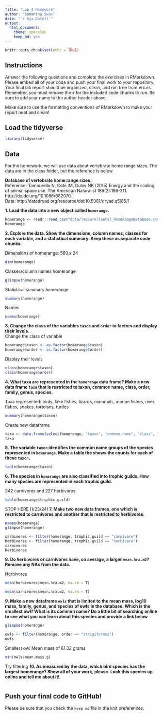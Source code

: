 ```yaml
---
title: "Lab 4 Homework"
author: "Samantha Swan"
date: "`r Sys.Date()`"
output:
  html_document: 
    theme: spacelab
    keep_md: yes
---
```


```r
knitr::opts_chunk$set(echo = TRUE)
```

## Instructions
Answer the following questions and complete the exercises in RMarkdown. Please embed all of your code and push your final work to your repository. Your final lab report should be organized, clean, and run free from errors. Remember, you must remove the `#` for the included code chunks to run. Be sure to add your name to the author header above.  

Make sure to use the formatting conventions of RMarkdown to make your report neat and clean!  

## Load the tidyverse
```r
library(tidyverse)
```

## Data
For the homework, we will use data about vertebrate home range sizes. The data are in the class folder, but the reference is below.  

**Database of vertebrate home range sizes.**  
Reference: Tamburello N, Cote IM, Dulvy NK (2015) Energy and the scaling of animal space use. The American Naturalist 186(2):196-211. http://dx.doi.org/10.1086/682070.  
Data: http://datadryad.org/resource/doi:10.5061/dryad.q5j65/1  

**1. Load the data into a new object called `homerange`.**
```r
homerange <- readr::read_csv("data/Tamburelloetal_HomeRangeDatabase.csv")
homerange
```

**2. Explore the data. Show the dimensions, column names, classes for each variable, and a statistical summary. Keep these as separate code chunks.**  

Dimensions of homerange: 569 x 24
```r
dim(homerange)
```

Classes/column names homerange
```r
glimpse(homerange)
```

Statistical summary homerange
```r
summary(homerange)
```

Names
```r
names(homerange)
```


**3. Change the class of the variables `taxon` and `order` to factors and display their levels.**  
Change the class of variable 
```r
homerange$taxon <- as.factor(homerange$taxon)
homerange$order <- as.factor(homerange$order)
```

Display their levels
```r
class(homerange$taxon)
class(homerange$order)
```

**4. What taxa are represented in the `homerange` data frame? Make a new data frame `taxa` that is restricted to taxon, common name, class, order, family, genus, species.**  

Taxa represented: birds, lake fishes, lizards, mammals, marine fishes, river fishes, snakes, tortoises, turtles
```r
summary(homerange$taxon)
```
Create new dataframe
```r
taxa <- data.frame(select(homerange, "taxon", "common.name", "class", "order", "family", "genus", "species"))
taxa
```


**5. The variable `taxon` identifies the common name groups of the species represented in `homerange`. Make a table the shows the counts for each of these `taxon`.**  
```r
table(homerange$taxon)
```

**6. The species in `homerange` are also classified into trophic guilds. How many species are represented in each trophic guild.**  

342 carnivores and 227 herbivores
```r
table(homerange$trophic.guild)
```

STOP HERE (1/23/24)
**7. Make two new data frames, one which is restricted to carnivores and another that is restricted to herbivores.**  

```r
names(homerange)
glimpse(homerange)
```

```r
carnivores <- filter(homerange, trophic.guild == "carnivore")
herbivores <- filter(homerange, trophic.guild == "herbivore")
carnivores
herbivores
```

**8. Do herbivores or carnivores have, on average, a larger `mean.hra.m2`? Remove any NAs from the data.**  

Herbivores
```r
mean(herbivores$mean.hra.m2, na.rm = T)
```

```r
mean(carnivores$mean.hra.m2, na.rm = T)
```

**9. Make a new dataframe `owls` that is limited to the mean mass, log10 mass, family, genus, and species of owls in the database. Which is the smallest owl? What is its common name? Do a little bit of searching online to see what you can learn about this species and provide a link below** 
```r
glimpse(homerange)
```

```r
owls <- filter(homerange, order == "strigiformes")
owls
```
Smallest owl
Mean mass of 61.32 grams
```r
min(owls$mean.mass.g)
```
 
 Try filtering
**10. As measured by the data, which bird species has the largest homerange? Show all of your work, please. Look this species up online and tell me about it!**.  
```r

```

## Push your final code to GitHub!
Please be sure that you check the `keep md` file in the knit preferences.   
